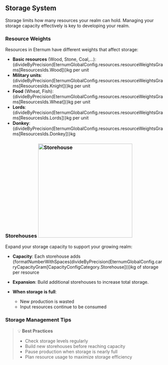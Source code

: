 
## Storage System

Storage limits how many resources your realm can hold. Managing your storage capacity effectively is key to developing
your realm.

### Resource Weights

Resources in Eternum have different weights that affect storage:

- **Basic resources** (Wood, Stone, Coal,...):
  {divideByPrecision(EternumGlobalConfig.resources.resourceWeightsGrams[ResourcesIds.Wood])}kg per unit
- **Military units**: {divideByPrecision(EternumGlobalConfig.resources.resourceWeightsGrams[ResourcesIds.Knight])}kg per
  unit
- **Food** (Wheat, Fish): {divideByPrecision(EternumGlobalConfig.resources.resourceWeightsGrams[ResourcesIds.Wheat])}kg
  per unit
- **Lords**: {divideByPrecision(EternumGlobalConfig.resources.resourceWeightsGrams[ResourcesIds.Lords])}kg per unit
- **Donkey**: {divideByPrecision(EternumGlobalConfig.resources.resourceWeightsGrams[ResourcesIds.Donkey])}kg

### Storehouses <img src="/buildings/storehouse.png" alt="Storehouse" width="300" className="float-right"/>

Expand your storage capacity to support your growing realm:

- **Capacity**: Each storehouse adds
  {formatNumberWithSpaces(divideByPrecision(EternumGlobalConfig.carryCapacityGram[CapacityConfigCategory.Storehouse]))}kg
  of storage per resource
- **Expansion**: Build additional storehouses to increase total storage.

- **When storage is full**:
  - New production is wasted
  - Input resources continue to be consumed

### Storage Management Tips

> 💡 **Best Practices**
>
> - Check storage levels regularly
> - Build new storehouses before reaching capacity
> - Pause production when storage is nearly full
> - Plan resource usage to maximize storage efficiency
